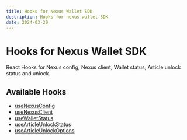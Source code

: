 ```yaml
---
title: Hooks for Nexus Wallet SDK
description: Hooks for nexus wallet SDK
date: 2024-03-20
---
```


# Hooks for Nexus Wallet SDK

React Hooks for Nexus config, Nexus client, Wallet status, Article unlock status and unlock.

## Available Hooks

 - [useNexusConfig](/wallet-sdk/api/react/hooks/useNexusConfig)
 - [useNexusClient](/wallet-sdk/api/react/hooks/useNexusClient)
 - [useWalletStatus](/wallet-sdk/api/react/hooks/useWalletStatus)
 - [useArticleUnlockStatus](/wallet-sdk/api/react/hooks/useArticleUnlockStatus)
 - [useArticleUnlockOptions](/wallet-sdk/api/react/hooks/useArticleUnlockOptions)
